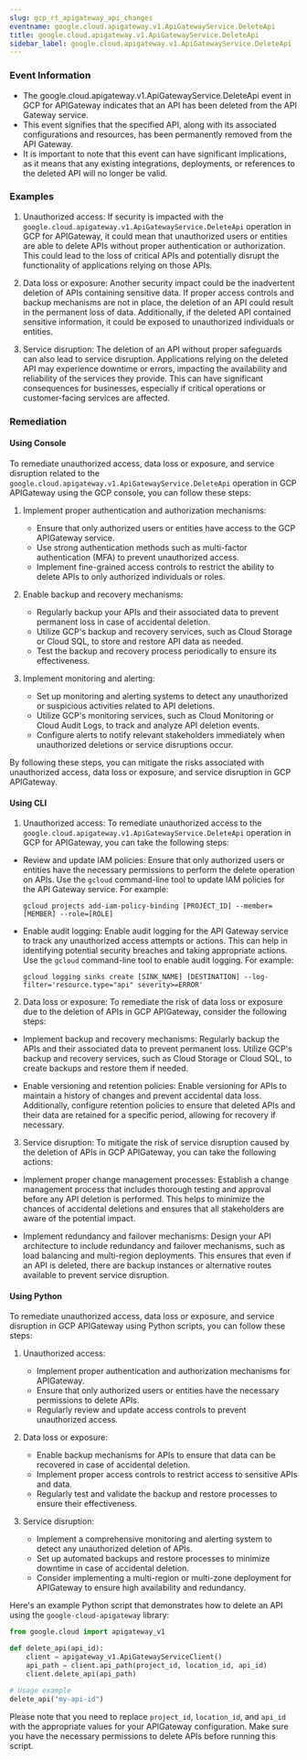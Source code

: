 ```yaml
--- 
slug: gcp_rt_apigateway_api_changes
eventname: google.cloud.apigateway.v1.ApiGatewayService.DeleteApi
title: google.cloud.apigateway.v1.ApiGatewayService.DeleteApi
sidebar_label: google.cloud.apigateway.v1.ApiGatewayService.DeleteApi
---
```

                       
### Event Information

- The google.cloud.apigateway.v1.ApiGatewayService.DeleteApi event in GCP for APIGateway indicates that an API has been deleted from the API Gateway service.
- This event signifies that the specified API, along with its associated configurations and resources, has been permanently removed from the API Gateway.
- It is important to note that this event can have significant implications, as it means that any existing integrations, deployments, or references to the deleted API will no longer be valid.


### Examples

1. Unauthorized access: If security is impacted with the `google.cloud.apigateway.v1.ApiGatewayService.DeleteApi` operation in GCP for APIGateway, it could mean that unauthorized users or entities are able to delete APIs without proper authentication or authorization. This could lead to the loss of critical APIs and potentially disrupt the functionality of applications relying on those APIs.

2. Data loss or exposure: Another security impact could be the inadvertent deletion of APIs containing sensitive data. If proper access controls and backup mechanisms are not in place, the deletion of an API could result in the permanent loss of data. Additionally, if the deleted API contained sensitive information, it could be exposed to unauthorized individuals or entities.

3. Service disruption: The deletion of an API without proper safeguards can also lead to service disruption. Applications relying on the deleted API may experience downtime or errors, impacting the availability and reliability of the services they provide. This can have significant consequences for businesses, especially if critical operations or customer-facing services are affected.

### Remediation

#### Using Console

To remediate unauthorized access, data loss or exposure, and service disruption related to the `google.cloud.apigateway.v1.ApiGatewayService.DeleteApi` operation in GCP APIGateway using the GCP console, you can follow these steps:

1. Implement proper authentication and authorization mechanisms:
   - Ensure that only authorized users or entities have access to the GCP APIGateway service.
   - Use strong authentication methods such as multi-factor authentication (MFA) to prevent unauthorized access.
   - Implement fine-grained access controls to restrict the ability to delete APIs to only authorized individuals or roles.

2. Enable backup and recovery mechanisms:
   - Regularly backup your APIs and their associated data to prevent permanent loss in case of accidental deletion.
   - Utilize GCP's backup and recovery services, such as Cloud Storage or Cloud SQL, to store and restore API data as needed.
   - Test the backup and recovery process periodically to ensure its effectiveness.

3. Implement monitoring and alerting:
   - Set up monitoring and alerting systems to detect any unauthorized or suspicious activities related to API deletions.
   - Utilize GCP's monitoring services, such as Cloud Monitoring or Cloud Audit Logs, to track and analyze API deletion events.
   - Configure alerts to notify relevant stakeholders immediately when unauthorized deletions or service disruptions occur.

By following these steps, you can mitigate the risks associated with unauthorized access, data loss or exposure, and service disruption in GCP APIGateway.

#### Using CLI

1. Unauthorized access: To remediate unauthorized access to the `google.cloud.apigateway.v1.ApiGatewayService.DeleteApi` operation in GCP for APIGateway, you can take the following steps:

- Review and update IAM policies: Ensure that only authorized users or entities have the necessary permissions to perform the delete operation on APIs. Use the `gcloud` command-line tool to update IAM policies for the API Gateway service. For example:
  ```
  gcloud projects add-iam-policy-binding [PROJECT_ID] --member=[MEMBER] --role=[ROLE]
  ```

- Enable audit logging: Enable audit logging for the API Gateway service to track any unauthorized access attempts or actions. This can help in identifying potential security breaches and taking appropriate actions. Use the `gcloud` command-line tool to enable audit logging. For example:
  ```
  gcloud logging sinks create [SINK_NAME] [DESTINATION] --log-filter='resource.type="api" severity>=ERROR'
  ```

2. Data loss or exposure: To remediate the risk of data loss or exposure due to the deletion of APIs in GCP APIGateway, consider the following steps:

- Implement backup and recovery mechanisms: Regularly backup the APIs and their associated data to prevent permanent loss. Utilize GCP's backup and recovery services, such as Cloud Storage or Cloud SQL, to create backups and restore them if needed.

- Enable versioning and retention policies: Enable versioning for APIs to maintain a history of changes and prevent accidental data loss. Additionally, configure retention policies to ensure that deleted APIs and their data are retained for a specific period, allowing for recovery if necessary.

3. Service disruption: To mitigate the risk of service disruption caused by the deletion of APIs in GCP APIGateway, you can take the following actions:

- Implement proper change management processes: Establish a change management process that includes thorough testing and approval before any API deletion is performed. This helps to minimize the chances of accidental deletions and ensures that all stakeholders are aware of the potential impact.

- Implement redundancy and failover mechanisms: Design your API architecture to include redundancy and failover mechanisms, such as load balancing and multi-region deployments. This ensures that even if an API is deleted, there are backup instances or alternative routes available to prevent service disruption.

#### Using Python

To remediate unauthorized access, data loss or exposure, and service disruption in GCP APIGateway using Python scripts, you can follow these steps:

1. Unauthorized access:
   - Implement proper authentication and authorization mechanisms for APIGateway.
   - Ensure that only authorized users or entities have the necessary permissions to delete APIs.
   - Regularly review and update access controls to prevent unauthorized access.

2. Data loss or exposure:
   - Enable backup mechanisms for APIs to ensure that data can be recovered in case of accidental deletion.
   - Implement proper access controls to restrict access to sensitive APIs and data.
   - Regularly test and validate the backup and restore processes to ensure their effectiveness.

3. Service disruption:
   - Implement a comprehensive monitoring and alerting system to detect any unauthorized deletion of APIs.
   - Set up automated backups and restore processes to minimize downtime in case of accidental deletion.
   - Consider implementing a multi-region or multi-zone deployment for APIGateway to ensure high availability and redundancy.

Here's an example Python script that demonstrates how to delete an API using the `google-cloud-apigateway` library:

```python
from google.cloud import apigateway_v1

def delete_api(api_id):
    client = apigateway_v1.ApiGatewayServiceClient()
    api_path = client.api_path(project_id, location_id, api_id)
    client.delete_api(api_path)

# Usage example
delete_api("my-api-id")
```

Please note that you need to replace `project_id`, `location_id`, and `api_id` with the appropriate values for your APIGateway configuration. Make sure you have the necessary permissions to delete APIs before running this script.


 